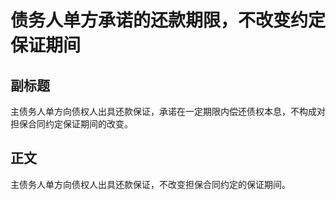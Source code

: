 # 债务人单方承诺的还款期限，不改变约定保证期间
## 副标题
主债务人单方向债权人出具还款保证，承诺在一定期限内偿还债权本息，不构成对担保合同约定保证期间的改变。
## 正文
主债务人单方向债权人出具还款保证，不改变担保合同约定的保证期间。